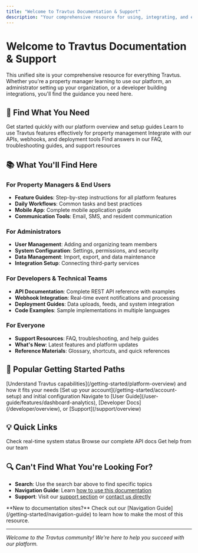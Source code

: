 ```yaml
---
title: "Welcome to Travtus Documentation & Support"
description: "Your comprehensive resource for using, integrating, and extending the Travtus platform"
---
```


# Welcome to Travtus Documentation & Support

This unified site is your comprehensive resource for everything Travtus. Whether you're a property manager learning to use our platform, an administrator setting up your organization, or a developer building integrations, you'll find the guidance you need here.

## 🎯 **Find What You Need**

<CardGroup cols={2}>
  <Card title="New to Travtus?" icon="rocket" href="/getting-started/quick-start">
    Get started quickly with our platform overview and setup guides
  </Card>
  <Card title="User Guide" icon="users" href="/user-guide/features/dashboard-analytics">
    Learn to use Travtus features effectively for property management
  </Card>
  <Card title="Developer Docs" icon="code" href="/developer/overview">
    Integrate with our APIs, webhooks, and deployment tools
  </Card>
  <Card title="Need Help?" icon="life-ring" href="/support/overview">
    Find answers in our FAQ, troubleshooting guides, and support resources
  </Card>
</CardGroup>

## 📚 **What You'll Find Here**

### **For Property Managers & End Users**
- **Feature Guides**: Step-by-step instructions for all platform features
- **Daily Workflows**: Common tasks and best practices
- **Mobile App**: Complete mobile application guide
- **Communication Tools**: Email, SMS, and resident communication

### **For Administrators**
- **User Management**: Adding and organizing team members
- **System Configuration**: Settings, permissions, and security
- **Data Management**: Import, export, and data maintenance
- **Integration Setup**: Connecting third-party services

### **For Developers & Technical Teams**
- **API Documentation**: Complete REST API reference with examples
- **Webhook Integration**: Real-time event notifications and processing
- **Deployment Guides**: Data uploads, feeds, and system integration
- **Code Examples**: Sample implementations in multiple languages

### **For Everyone**
- **Support Resources**: FAQ, troubleshooting, and help guides
- **What's New**: Latest features and platform updates
- **Reference Materials**: Glossary, shortcuts, and quick references

## 🚀 **Popular Getting Started Paths**

<Steps>
  <Step title="Platform Overview">
    [Understand Travtus capabilities](/getting-started/platform-overview) and how it fits your needs
  </Step>
  <Step title="Account Setup">
    [Set up your account](/getting-started/account-setup) and initial configuration
  </Step>
  <Step title="Choose Your Path">
    Navigate to [User Guide](/user-guide/features/dashboard-analytics), [Developer Docs](/developer/overview), or [Support](/support/overview)
  </Step>
</Steps>

## 💡 **Quick Links**

<CardGroup cols={3}>
  <Card title="System Status" icon="chart-line" href="https://status.travtus.com">
    Check real-time system status
  </Card>
  <Card title="API Reference" icon="book" href="/developer/api/person/find">
    Browse our complete API docs
  </Card>
  <Card title="Contact Support" icon="envelope" href="mailto:support@travtus.com">
    Get help from our team
  </Card>
</CardGroup>

## 🔍 **Can't Find What You're Looking For?**

- **Search**: Use the search bar above to find specific topics
- **Navigation Guide**: Learn [how to use this documentation](/getting-started/navigation-guide)
- **Support**: Visit our [support section](/support/overview) or [contact us directly](/support/contact/channels)

<Tip>
**New to documentation sites?** Check out our [Navigation Guide](/getting-started/navigation-guide) to learn how to make the most of this resource.
</Tip>

---

*Welcome to the Travtus community! We're here to help you succeed with our platform.*